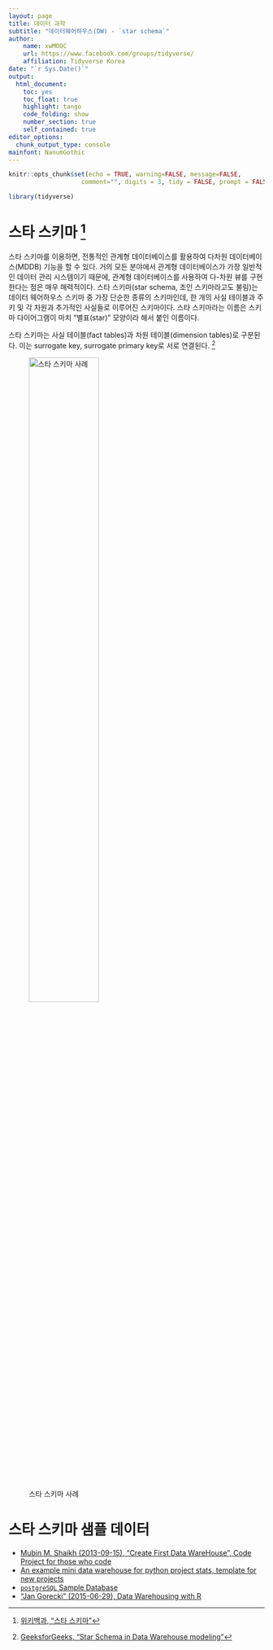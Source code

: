 ```yaml
---
layout: page
title: 데이터 과학
subtitle: "데이터웨어하우스(DW) - `star schema`"
author:
    name: xwMOOC
    url: https://www.facebook.com/groups/tidyverse/
    affiliation: Tidyverse Korea
date: "`r Sys.Date()`"
output:
  html_document: 
    toc: yes
    toc_float: true
    highlight: tango
    code_folding: show
    number_section: true
    self_contained: true
editor_options: 
  chunk_output_type: console
mainfont: NanumGothic
---
```



```r
knitr::opts_chunk$set(echo = TRUE, warning=FALSE, message=FALSE,
                    comment="", digits = 3, tidy = FALSE, prompt = FALSE, fig.align = 'center')

library(tidyverse)
```



# 스타 스키마 [^위키-star-schema] {#star-schema}

[^위키-star-schema]: [위키백과, "스타 스키마"](https://ko.wikipedia.org/wiki/%EC%8A%A4%ED%83%80_%EC%8A%A4%ED%82%A4%EB%A7%88)

스타 스키마를 이용하면, 전통적인 관계형 데이터베이스를 활용하여 다차원 데이터베이스(MDDB) 기능을 할 수 있다. 
거의 모든 분야에서 관계형 데이터베이스가 가장 일반적인 데이터 관리 시스템이기 때문에, 관계형 데이터베이스를 사용하여 다-차원 뷰를 구현한다는 점은 매우 매력적이다. 스타 스키마(star schema, 조인 스키마라고도 불림)는 데이터 웨어하우스 스키마 중 가장 단순한 종류의 스키마인데, 한 개의 사실 테이블과 주 키 및 각 차원과 추가적인 사실들로 이루어진 스키마이다. 스타 스키마라는 이름은 스키마 다이어그램이 마치 "별표(star)" 모양이라 해서 붙인 이름이다.

스타 스키마는 사실 테이블(fact tables)과 차원 테이블(dimension tables)로 구분된다.
이는 surrogate key, surrogate primary key로 서로 연결된다. [^star-schema-example]

[^star-schema-example]: [GeeksforGeeks, "Star Schema in Data Warehouse modeling"](https://www.geeksforgeeks.org/star-schema-in-data-warehouse-modeling/)

![스타 스키마 사례](fig/dw-star-schema.png){#id .class width="57%"}

# 스타 스키마 샘플 데이터 {#star-schema-case}

- [Mubin M. Shaikh (2013-09-15), "Create First Data WareHouse", Code Project for those who code](https://www.codeproject.com/Articles/652108/Create-First-Data-WareHouse)
- [An example mini data warehouse for python project stats, template for new projects](https://github.com/mara/mara-example-project)
- [`postgreSQL` Sample Database](https://wiki.postgresql.org/wiki/Sample_Databases)
- ["Jan Gorecki" (2015-06-29), Data Warehousing with R](https://cdn.rawgit.com/jangorecki/jangorecki.github.io/master/_posts/Data-Warehousing-with-R.html#1)
 